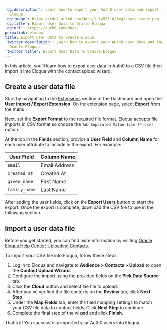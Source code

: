 ---
'og:description': Learn how to export your Auth0 user data and import it into Oracle
  Eloqua.
'og:image': https://cdn2.auth0.com/docs/1.14553.0/img/share-image.png
'og:title': Export User Data to Oracle Eloqua
'og:url': https://auth0.com/docs/
permalink: eloqua
title: Export User Data to Oracle Eloqua
'twitter:description': Learn how to export your Auth0 user data and import it into
  Oracle Eloqua.
'twitter:title': Export User Data to Oracle Eloqua
---
In this article, you’ll learn how to export user data in Auth0 to a CSV file then import it into Eloqua with the contact upload wizard.

## Create a user data file

Start by navigating to the [Extensions](https://manage.auth0.com/#/extensions) section of the Dashboard and open the **User Import / Export Extension**. On the extension page, select **Export** from the menu.

Next, set the **Export Format** to the required file format. Eloqua accepts file imports in CSV format so choose the `Tab Separated Value file (*.csv)` option.

At the top in the **Fields** section, provide a **User Field** and **Column Name** for each user attribute to include in the export. For example:

<table class="table"><thead>
<tr>
<th>User Field</th>
<th>Column Name</th>
</tr>
</thead>
<tbody>
<tr>
<td><code>email</code></td>
<td>Email Address</td>
</tr>
<tr>
<td><code>created_at</code></td>
<td>Created At</td>
</tr>
<tr>
<td><code>given_name</code></td>
<td>First Name</td>
</tr>
<tr>
<td><code>family_name</code></td>
<td>Last Name</td>
</tr>
</tbody>
</table>

After adding the user fields, click on the **Export Users** button to start the export. Once the export is complete, download the CSV file to use in the following section.

## Import a user data file

Before you get started, you can find more information by visiting [Oracle Eloqua Help Center: Uploading Contacts](https://docs.oracle.com/cloud/latest/marketingcs_gs/OMCAA/index.html#Help/Contacts/Tasks/UploadingContacts.htm).

To import your CSV file into Eloqua, follow these steps:

1. Log in to Eloqua and navigate to **Audience > Contacts > Upload** to open the **Contact Upload Wizard**.
2. Configure the import using the provided fields on the **Pick Data Source** tab.
3. Click the **Cloud** button and select the file to upload.
4. After you've verified the file contents on the **Review** tab, click **Next Step**.
5. Under the **Map Fields** tab, enter the field mapping settings to match your CSV file data to contact fields. Click **Next Step** to continue.
6. Complete the final step of the wizard and click **Finish**.

That's it! You successfully imported your Auth0 users into Eloqua.